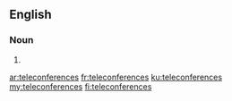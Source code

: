 {{also|téléconférences}}
==English==

===Noun===
{{head|en|noun plural form}}

# {{plural of|teleconference|lang=en}}

[[ar:teleconferences]]
[[fr:teleconferences]]
[[ku:teleconferences]]
[[my:teleconferences]]
[[fi:teleconferences]]